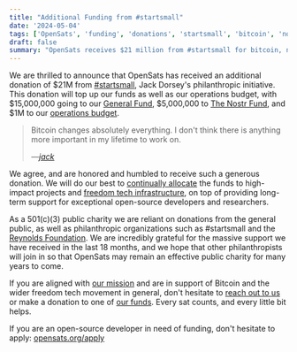 ```yaml
---
title: "Additional Funding from #startsmall"
date: '2024-05-04'
tags: ['OpenSats', 'funding', 'donations', 'startsmall', 'bitcoin', 'nostr']
draft: false
summary: "OpenSats receives $21 million from #startsmall for bitcoin, nostr, and related FOSS development."
---
```


We are thrilled to announce that OpenSats has received an additional donation of
\$21M from [#startsmall](https://startsmall.llc/), Jack Dorsey's philanthropic
initiative. This donation will top up our funds as well as our operations
budget, with \$15,000,000 going to our [General Fund][gf], \$5,000,000 to [The Nostr
Fund][nf], and \$1M to our [operations budget][ops].

> Bitcoin changes absolutely everything. I don't think there is anything more
> important in my lifetime to work on.
>
><cite>—[jack][JD]</cite>

We agree, and are honored and humbled to receive such a generous donation. We
will do our best to [continually allocate][EOY2023] the funds to high-impact
projects and [freedom tech
infrastructure](/blog/bitcoin-infrastructure-this-decade),
on top of providing long-term support for exceptional open-source developers and
researchers.

As a 501(c)(3) public charity  we are reliant on donations from the general
public, as well as philanthropic organizations such as #startsmall and the
[Reynolds
Foundation](/blog/opensats-receives-one-million-from-reynolds-foundation).
We are incredibly grateful for the massive support we have received in the last
18 months, and we hope that other philanthropists will join in so that OpenSats
may remain an effective public charity for many years to come.

If you are aligned with [our mission](/mission) and are in
support of Bitcoin and the wider freedom tech movement in general, don't
hesitate to [reach out to us](mailto:donate@opensats.org) or make a donation to
one of [our funds](/funds). Every sat counts, and every
little bit helps.

<center>
<DonateToGeneralFundButton/>
</center>

If you are an open-source developer in need of funding, don't hesitate to apply: [opensats.org/apply](/apply)

[JD]: https://njump.me/npub1sg6plzptd64u62a878hep2kev88swjh3tw00gjsfl8f237lmu63q0uf63m
[EOY2023]: /blog/2023-year-in-review
[gf]: /funds/general
[nf]: /funds/nostr
[ops]: /funds/ops
